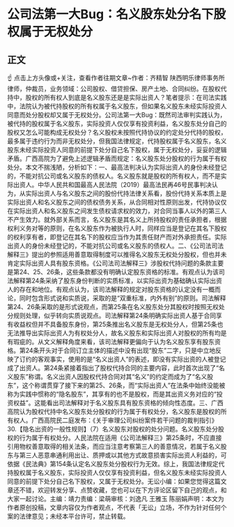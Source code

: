 # 公司法第一大Bug：名义股东处分名下股权属于无权处分
## 正文
☝ 点击上方头像或+关注，查看作者往期文章~作者：齐精智 陕西明乐律师事务所律师，仲裁员，业务领域：公司股权、借贷担保、房产土地、合同纠纷。在股权代持中，股权的所有权人到底是名义股东还是是实际出资人？笔者提示：在司法实践中，法院认为被代持股权的所有权属于名义股东，但如果名义股东未经实际投资人同意而处分股权却又属于无权处分。公司法第一大Bug：既然司法审判实践认为，被代持的股权属于名义股东，实际投资人仅仅享有投资利益，名义股东处分自己的股权又怎么可能构成无权处分？名义股权未按照代持协议的约定处分代持的股权，最多属于违约行为而非无权处分，但我国法律规定，代持股权属于名义股东，名义股东未经实际投资人同意的前提下处分自己名下股权，属于无权处分，妥妥的逻辑矛盾。广西高院为了避免上述逻辑矛盾而规定：名义股东处分股权的行为属于有权处分。本文不揣浅陋，分析如下：一、最高法判决认为实际出资人的身份未经登记的，不能对抗公司或名义股东的债权人。名义股东就是股权的所有权人，而不是实际出资人。中华人民共和国最高人民法院（2019）最高法民再46号民事判决认为，从实际出资人与名义股东之间的股份代持法律关系看，股份代持关系本质上是实际出资人和名义股东之间的债权债务关系，从合同相对性原则出发，代持协议仅在实际出资人和名义股东之间发生债权请求权的效力，对合同当事人以外的第三人不产生效力。就外部关系而言，名义股东是其名义上所持股权的责任承担者，根据权利义务对等的原则，在名义股东作为被执行人时，同样应当是登记在其名下股权的权利享有者，即登记在其名下的股权应当作为其责任财产而对外承担责任。实际出资人的身份未经登记的，不能对抗公司或名义股东的债权人。二、《公司法司法解释三》提出的参照适用善意取得制度可以推得名义股东无权处分股权，但也并未肯定实际出资人具有股东资格。《公司法司法解释三》涉股权代持问题的条款主要是第24、25、26条，这些条款都没有明确认定股东资格的标准。有观点认为该司法解释第24条采纳了股东身份判断的实质标准，以实际出资为基础确认实际出资人的存在和地位。有观点认为，该司法解释的规定对股东资格的认定没有一概而论，同时包含形式说和实质说，采取的是“双重标准，内外有别”的原则。司法解释第24、26条采取的是形式说观点，而第25条在名义股东处分其股权时按照无权处分规则处理，似乎转向实质说观点。司法解释第24条明确实际出资人基于合同享有收益权但并不具备股东身份，第25条推出名义股东是无权处分人，但第25条也无法推导出实际出资人为有权处分人，故名义股东和实际出资人对股权的所有均是有瑕疵的。从文义解释角度来看，该司法解释更偏向于认为名义股东享有股东资格。第24条开头对于合同订立主体的描述中没有出现“股东”二字，只是中立地反映了订约的客观事实，使用的是“名义出资人”的表述，即没有实际出资的人被登记成了出资人。第24条紧接着指出了股权代持合同的主要内容，此时首次出现了“名义股东”称谓。名义出资人因股权代持合同对其“名义”的约定而成为了“名义股东”，这个称谓贯穿了接下来的第25、26条，而“实际出资人”在法条中始终没能被称为实践中惯称的“隐名股东”，其享有的也不是股权，而是其出资义务对应的“投资权益”。这能看出司法解释对于名义股东具有股东资格的倾向性态度。三、广西高院认为股权代持中名义股东处分股权的行为属于有权处分，名义股东是股权的所有权人。广西高院民二庭发布：《关于审理公司纠纷案件若干问题的裁判指引》30.【隐名出资的一般性规则】（7）名义股东对股权的处分问题。名义股东处分股权的行为属于有权处分。人民法院在适用《公司法解释三》第25条时，不应直接引用物权善意取得的相关法条，而应当注意考察第三人的善意情况，若属于名义股东与第三人恶意串通利用出让、质押或以其他方式故意损害实际出资人利益的，可依据《民法典》第154条认定名义股东处分股权行为无效。综上，我国法律规定代持股权属于名义股东，实际投资人仅仅享有投资利益，但名义股东未经实际投资人同意的前提下处分自己名下股权，又属于无权处分。无讼小编：如果您觉得这篇文章还不错，欢迎转发分享、点赞收藏，您也可以在下方评论区留下自己的观点，和大家一起讨论。主编：靖力责编：梁萌审核：刘逸凡 王雅玉 陈丽娟声明：本文为作者原创投稿，文章内容仅为作者观点，不代表「无讼」立场，不作为针对任何个案的法律意见；未经本平台许可，禁止转载。